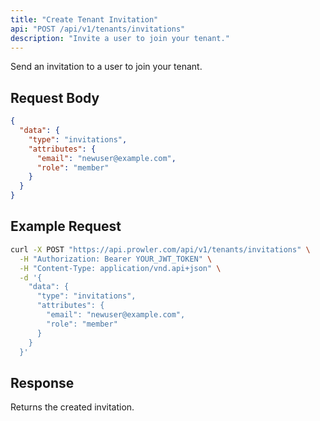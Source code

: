 ```yaml
---
title: "Create Tenant Invitation"
api: "POST /api/v1/tenants/invitations"
description: "Invite a user to join your tenant."
---
```


Send an invitation to a user to join your tenant.

## Request Body

```json
{
  "data": {
    "type": "invitations",
    "attributes": {
      "email": "newuser@example.com",
      "role": "member"
    }
  }
}
```

## Example Request

```bash
curl -X POST "https://api.prowler.com/api/v1/tenants/invitations" \
  -H "Authorization: Bearer YOUR_JWT_TOKEN" \
  -H "Content-Type: application/vnd.api+json" \
  -d '{
    "data": {
      "type": "invitations",
      "attributes": {
        "email": "newuser@example.com",
        "role": "member"
      }
    }
  }'
```

## Response

Returns the created invitation.
